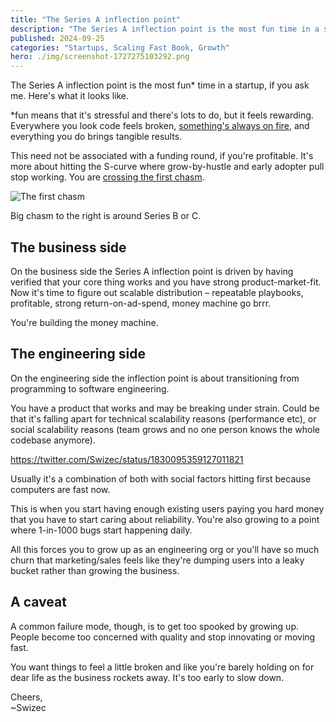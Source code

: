 ```yaml
---
title: "The Series A inflection point"
description: "The Series A inflection point is the most fun time in a startup, if you ask me. Here's what it looks like"
published: 2024-09-25
categories: "Startups, Scaling Fast Book, Growth"
hero: ./img/screenshot-1727275103292.png
---
```


The Series A inflection point is the most fun\* time in a startup, if you ask me. Here's what it looks like.

\*fun means that it's stressful and there's lots to do, but it feels rewarding. Everywhere you look code feels broken, [something's always on fire](https://swizec.com/blog/let-small-fires-burn/), and everything you do brings tangible results.

This need not be associated with a funding round, if you're profitable. It's more about hitting the S-curve where grow-by-hustle and early adopter pull stop working. You are [crossing the first chasm](https://en.wikipedia.org/wiki/Crossing_the_Chasm).

![The first chasm](./img/The-first-chasm-5g1a3d.jpeg)

Big chasm to the right is around Series B or C.

## The business side

On the business side the Series A inflection point is driven by having verified that your core thing works and you have strong product-market-fit. Now it's time to figure out scalable distribution – repeatable playbooks, profitable, strong return-on-ad-spend, money machine go brrr.

You're building the money machine.

## The engineering side

On the engineering side the inflection point is about transitioning from programming to software engineering.

You have a product that works and may be breaking under strain. Could be that it's falling apart for technical scalability reasons (performance etc), or social scalability reasons (team grows and no one person knows the whole codebase anymore).

https://twitter.com/Swizec/status/1830095359127011821

Usually it's a combination of both with social factors hitting first because computers are fast now.

This is when you start having enough existing users paying you hard money that you have to start caring about reliability. You're also growing to a point where 1-in-1000 bugs start happening daily.

All this forces you to grow up as an engineering org or you'll have so much churn that marketing/sales feels like they're dumping users into a leaky bucket rather than growing the business.

## A caveat

A common failure mode, though, is to get too spooked by growing up. People become too concerned with quality and stop innovating or moving fast.

You want things to feel a little broken and like you're barely holding on for dear life as the business rockets away. It's too early to slow down.

Cheers,<br />
\~Swizec
